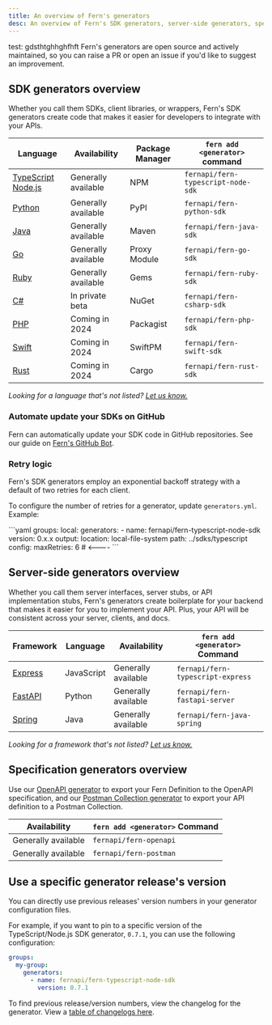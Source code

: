 ---
title: An overview of Fern's generators
desc: An overview of Fern's SDK generators, server-side generators, specification (Postman and OpenAPI) generators, retry logic, and using specific versions.
---
test: gdsthtghhghfhft
Fern's generators are open source and actively maintained, so you can raise a PR or open an issue if you'd like to suggest an improvement.

## SDK generators overview

Whether you call them SDKs, client libraries, or wrappers, Fern's SDK generators create code that makes it easier for developers to integrate with your APIs. 

| Language                                                       | Availability          | Package Manager | `fern add <generator>` command        |
| -------------------------------------------------------------- | --------------------- | --------------- | ------------------------------------- |
| [TypeScript Node.js](/sdks/sdk-generators/typescript)    | Generally available   | NPM             | `fernapi/fern-typescript-node-sdk`    |
| [Python](/sdks/sdk-generators/python)                    | Generally available   | PyPI            | `fernapi/fern-python-sdk`             |
| [Java](/sdks/sdk-generators/java)                        | Generally available   | Maven           | `fernapi/fern-java-sdk`               |
| [Go](/sdks/sdk-generators/go)                            | Generally available   | Proxy Module    | `fernapi/fern-go-sdk`                 |
| [Ruby](/sdks/sdk-generators/ruby)                        | Generally available   | Gems            | `fernapi/fern-ruby-sdk`               |
| [C#](/sdks/sdk-generators/csharp)                        | In private beta       | NuGet           | `fernapi/fern-csharp-sdk`             |
| [PHP](/sdks/sdk-generators/php)                          | Coming in 2024        | Packagist       | `fernapi/fern-php-sdk`                |
| [Swift](/sdks/sdk-generators/swift)                      | Coming in 2024        | SwiftPM         | `fernapi/fern-swift-sdk`              |
| [Rust](/sdks/sdk-generators/rust)                        | Coming in 2024        | Cargo           | `fernapi/fern-rust-sdk`               |


_Looking for a language that's not listed? [Let us know.](https://github.com/fern-api/fern/issues/new?title=%5BLanguage%20Request%5D%20)_

### Automate update your SDKs on GitHub

Fern can automatically update your SDK code in GitHub repositories. See our guide on [Fern's GitHub Bot](/sdks/guides/github-bot).

### Retry logic

Fern's SDK generators employ an exponential backoff strategy with a default of two retries for each client.

To configure the number of retries for a generator, update `generators.yml`. Example:

<CodeBlock title='generators.yml'>
```yaml
groups:
  local:
    generators:
      - name: fernapi/fern-typescript-node-sdk
        version: 0.x.x
        output:
          location: local-file-system
          path: ../sdks/typescript
        config:
          maxRetries: 6 # <----
```
</CodeBlock>

## Server-side generators overview

Whether you call them server interfaces, server stubs, or API implementation stubs, Fern's generators create boilerplate for your backend that makes it easier for you to implement your API. Plus, your API will be consistent across your server, clients, and docs.

| Framework                                                              | Language   | Availability        | `fern add <generator>` Command    |
| ---------------------------------------------------------------------- | ---------- | ------------------- | --------------------------------- |
| [Express](/sdks/other-generators/server-side/express)            | JavaScript | Generally available | `fernapi/fern-typescript-express` |
| [FastAPI](/sdks/other-generators/server-side/fastapi)            | Python     | Generally available | `fernapi/fern-fastapi-server`     |
| [Spring](/sdks/other-generators/server-side/spring)              | Java       | Generally available | `fernapi/fern-java-spring`        |

_Looking for a framework that's not listed? [Let us know.](https://github.com/fern-api/fern/issues/new?title=%5BFramework%20Request%5D%20)_

## Specification generators overview

Use our [OpenAPI generator](/sdks/other-generators/spec/openapi) to export your Fern Definition to the OpenAPI specification, and our [Postman Collection generator](/sdks/other-generators/spec/postman) to export your API definition to a Postman Collection. 

| Availability        | `fern add <generator>` Command |
| ------------------- | ------------------------------ |
| Generally available | `fernapi/fern-openapi`         |
| Generally available | `fernapi/fern-postman`         |

## Use a specific generator release's version

You can directly use previous releases' version numbers in your generator configuration files.

For example, if you want to pin to a specific version of the TypeScript/Node.js SDK generator, `0.7.1`, you can use the following configuration:

```yaml
groups:
  my-group:
    generators:
      - name: fernapi/fern-typescript-node-sdk
        version: 0.7.1
```

To find previous release/version numbers, view the changelog for the generator. View a [table of changelogs here](https://github.com/fern-api/fern?tab=readme-ov-file#sdk-generators).
